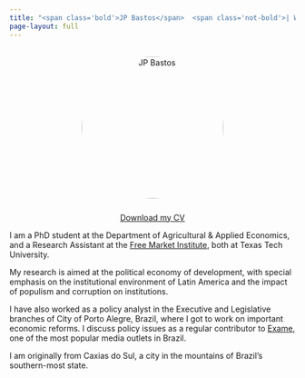 ```yaml
---
title: "<span class='bold'>JP Bastos</span>  <span class='not-bold'>| Welcome</span>"
page-layout: full
---
```


<div style="text-align: center; margin-top: 30px; margin-bottom: 25px;">
  <img src="images/JP Headshot.png" alt="JP Bastos" style="width: 250px; border-radius: 50%;">
</div>

<div style="text-align: center; margin-top: 30px; margin-top: 20px;">
  <a href="cv.pdf" class="btn btn-primary" role="button" download>Download my CV</a>
</div>

I am a PhD student at the Department of Agricultural & Applied Economics, and a Research Assistant at the [Free Market Institute](https://www.depts.ttu.edu/freemarketinstitute/), both at Texas Tech University.  

My research is aimed at the political economy of development, with special emphasis on the institutional environment of Latin America and the impact of populism and corruption on institutions. 

I have also worked as a policy analyst in the Executive and Legislative branches of City of Porto Alegre, Brazil, where I got to work on important economic reforms. I discuss policy issues as a regular contributor to [Exame](https://exame.com/autor/joao-pedro-bastos/), one of the most popular media outlets in Brazil.

I am originally from Caxias do Sul, a city in the mountains of Brazil's southern-most state. 